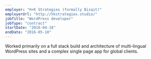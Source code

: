 ```yaml
---
employer: "H+K Strategies (formally Bisqit)"
employerUrl: "http://hkstrategies.studio/"
jobTitle: "WordPress developer"
jobType: "contract"
startDate: "2016-04-18"
endDate: "2016-05-10"
---
```


Worked primarily on a full stack build and architecture of multi-lingual WordPress sites and a complex single page app for global clients.
